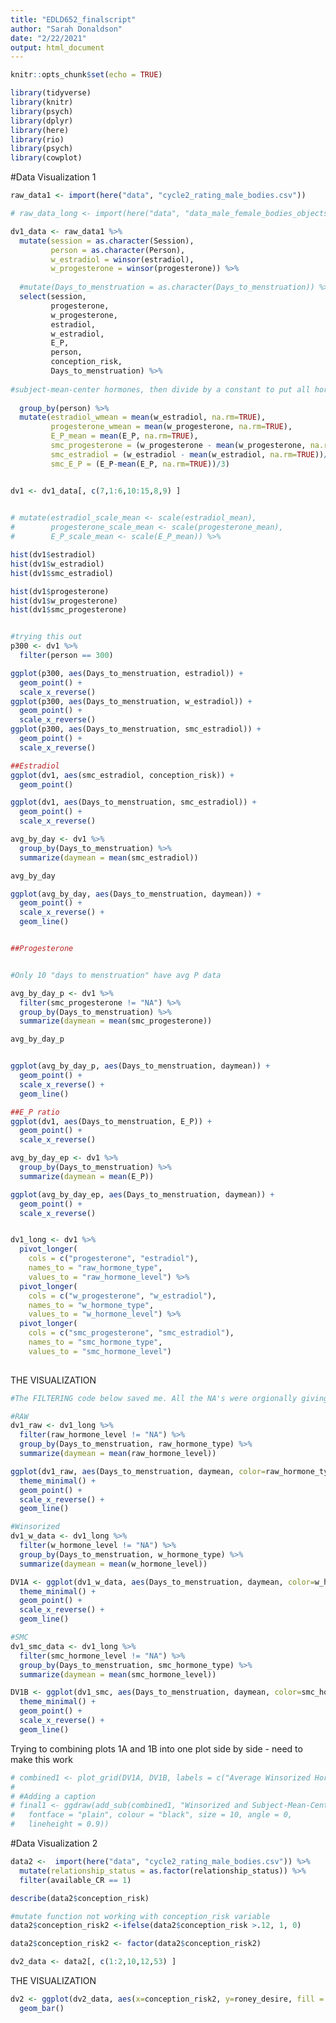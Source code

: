 ```yaml
---
title: "EDLD652_finalscript"
author: "Sarah Donaldson"
date: "2/22/2021"
output: html_document
---
```


```r
knitr::opts_chunk$set(echo = TRUE)
```

```r
library(tidyverse)
library(knitr)
library(psych)
library(dplyr)
library(here)
library(rio)
library(psych)
library(cowplot)
```

#Data Visualization 1
```r
raw_data1 <- import(here("data", "cycle2_rating_male_bodies.csv"))

# raw_data_long <- import(here("data", "data_male_female_bodies_objects.csv"))
```

```r
dv1_data <- raw_data1 %>%
  mutate(session = as.character(Session),
         person = as.character(Person),
         w_estradiol = winsor(estradiol),
         w_progesterone = winsor(progesterone)) %>%
  
  #mutate(Days_to_menstruation = as.character(Days_to_menstruation)) %>% 
  select(session, 
         progesterone,
         w_progesterone,
         estradiol,
         w_estradiol,
         E_P,
         person,
         conception_risk,
         Days_to_menstruation) %>% 
  
#subject-mean-center hormones, then divide by a constant to put all hormones on ~ -0.5 to +0.5 scale
  
  group_by(person) %>% 
  mutate(estradiol_wmean = mean(w_estradiol, na.rm=TRUE),
         progesterone_wmean = mean(w_progesterone, na.rm=TRUE),
         E_P_mean = mean(E_P, na.rm=TRUE),
         smc_progesterone = (w_progesterone - mean(w_progesterone, na.rm=TRUE))/90,
         smc_estradiol = (w_estradiol - mean(w_estradiol, na.rm=TRUE))/4,
         smc_E_P = (E_P-mean(E_P, na.rm=TRUE))/3)


dv1 <- dv1_data[, c(7,1:6,10:15,8,9) ]

 
# mutate(estradiol_scale_mean <- scale(estradiol_mean),
#        progesterone_scale_mean <- scale(progesterone_mean),
#        E_P_scale_mean <- scale(E_P_mean)) %>%
```

```r
hist(dv1$estradiol)
hist(dv1$w_estradiol)
hist(dv1$smc_estradiol)

hist(dv1$progesterone)
hist(dv1$w_progesterone)
hist(dv1$smc_progesterone)



```

```r
#trying this out
p300 <- dv1 %>% 
  filter(person == 300)

ggplot(p300, aes(Days_to_menstruation, estradiol)) +
  geom_point() +
  scale_x_reverse()
ggplot(p300, aes(Days_to_menstruation, w_estradiol)) +
  geom_point() +
  scale_x_reverse()
ggplot(p300, aes(Days_to_menstruation, smc_estradiol)) +
  geom_point() +
  scale_x_reverse()


```

```r
##Estradiol
ggplot(dv1, aes(smc_estradiol, conception_risk)) +
  geom_point()

ggplot(dv1, aes(Days_to_menstruation, smc_estradiol)) +
  geom_point() +
  scale_x_reverse()

avg_by_day <- dv1 %>% 
  group_by(Days_to_menstruation) %>% 
  summarize(daymean = mean(smc_estradiol))

avg_by_day

ggplot(avg_by_day, aes(Days_to_menstruation, daymean)) +
  geom_point() +
  scale_x_reverse() +
  geom_line()


##Progesterone


#Only 10 "days to menstruation" have avg P data

avg_by_day_p <- dv1 %>% 
  filter(smc_progesterone != "NA") %>% 
  group_by(Days_to_menstruation) %>% 
  summarize(daymean = mean(smc_progesterone)) 

avg_by_day_p


ggplot(avg_by_day_p, aes(Days_to_menstruation, daymean)) +
  geom_point() +
  scale_x_reverse() +
  geom_line()

##E_P ratio
ggplot(dv1, aes(Days_to_menstruation, E_P)) +
  geom_point() +
  scale_x_reverse()

avg_by_day_ep <- dv1 %>% 
  group_by(Days_to_menstruation) %>% 
  summarize(daymean = mean(E_P))

ggplot(avg_by_day_ep, aes(Days_to_menstruation, daymean)) +
  geom_point() +
  scale_x_reverse() 



```

```r
dv1_long <- dv1 %>% 
  pivot_longer(
    cols = c("progesterone", "estradiol"), 
    names_to = "raw_hormone_type",
    values_to = "raw_hormone_level") %>% 
  pivot_longer(
    cols = c("w_progesterone", "w_estradiol"), 
    names_to = "w_hormone_type",
    values_to = "w_hormone_level") %>% 
  pivot_longer(
    cols = c("smc_progesterone", "smc_estradiol"), 
    names_to = "smc_hormone_type",
    values_to = "smc_hormone_level") 
  

```

THE VISUALIZATION
```r
#The FILTERING code below saved me. All the NA's were orgionally giving me lots of trouble!

#RAW
dv1_raw <- dv1_long %>% 
  filter(raw_hormone_level != "NA") %>% 
  group_by(Days_to_menstruation, raw_hormone_type) %>% 
  summarize(daymean = mean(raw_hormone_level))

ggplot(dv1_raw, aes(Days_to_menstruation, daymean, color=raw_hormone_type)) +
  theme_minimal() +
  geom_point() +
  scale_x_reverse() +
  geom_line()

#Winsorized
dv1_w_data <- dv1_long %>% 
  filter(w_hormone_level != "NA") %>% 
  group_by(Days_to_menstruation, w_hormone_type) %>% 
  summarize(daymean = mean(w_hormone_level))

DV1A <- ggplot(dv1_w_data, aes(Days_to_menstruation, daymean, color=w_hormone_type)) +
  theme_minimal() +
  geom_point() +
  scale_x_reverse() +
  geom_line()

#SMC
dv1_smc_data <- dv1_long %>% 
  filter(smc_hormone_level != "NA") %>% 
  group_by(Days_to_menstruation, smc_hormone_type) %>% 
  summarize(daymean = mean(smc_hormone_level))

DV1B <- ggplot(dv1_smc, aes(Days_to_menstruation, daymean, color=smc_hormone_type)) +
  theme_minimal() +
  geom_point() +
  scale_x_reverse() +
  geom_line()
```

Trying to combining plots 1A and 1B into one plot side by side - need to make this work
```r
# combined1 <- plot_grid(DV1A, DV1B, labels = c("Average Winsorized Hormone Level by Day to Menstruation", "Average Subject-Mean-Cendered Hormone Level by Day to Menstruation"), align = "hv", nrow = 2, hjust = -.05, vjust = 1)
# 
# #Adding a caption
# final1 <- ggdraw(add_sub(combined1, "Winsorized and Subject-Mean-Centered Hormones Across the Menstrual Cycle", x = .5, y = 1, hjust = .3, vjust = 0.5, fontfamily = "",
#   fontface = "plain", colour = "black", size = 10, angle = 0,
#   lineheight = 0.9))
```
#Data Visualization 2
```r
data2 <-  import(here("data", "cycle2_rating_male_bodies.csv")) %>% 
  mutate(relationship_status = as.factor(relationship_status)) %>% 
  filter(available_CR == 1)

describe(data2$conception_risk)

#mutate function not working with conception_risk variable
data2$conception_risk2 <-ifelse(data2$conception_risk >.12, 1, 0)

data2$conception_risk2 <- factor(data2$conception_risk2)

dv2_data <- data2[, c(1:2,10,12,53) ]


```

THE VISUALIZATION
```r
dv2 <- ggplot(dv2_data, aes(x=conception_risk2, y=roney_desire, fill = relationship_status )) +
  geom_bar()
```

